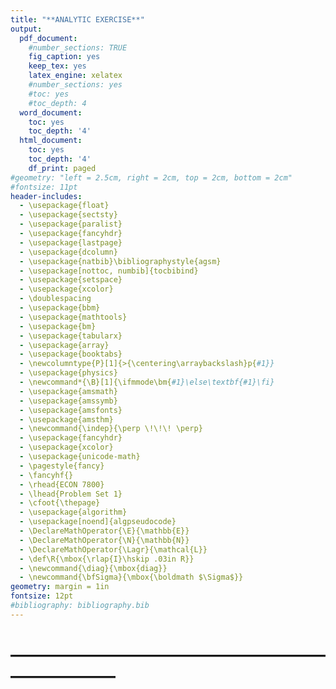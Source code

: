 ```yaml
---
title: "**ANALYTIC EXERCISE**"
output:
  pdf_document:
    #number_sections: TRUE
    fig_caption: yes
    keep_tex: yes
    latex_engine: xelatex
    #number_sections: yes
    #toc: yes
    #toc_depth: 4
  word_document:
    toc: yes
    toc_depth: '4'
  html_document:
    toc: yes
    toc_depth: '4'
    df_print: paged
#geometry: "left = 2.5cm, right = 2cm, top = 2cm, bottom = 2cm"
#fontsize: 11pt
header-includes:
  - \usepackage{float}
  - \usepackage{sectsty}
  - \usepackage{paralist}
  - \usepackage{fancyhdr}
  - \usepackage{lastpage}
  - \usepackage{dcolumn}
  - \usepackage{natbib}\bibliographystyle{agsm}
  - \usepackage[nottoc, numbib]{tocbibind}
  - \usepackage{setspace}
  - \usepackage{xcolor}
  - \doublespacing
  - \usepackage{bbm}
  - \usepackage{mathtools}
  - \usepackage{bm}
  - \usepackage{tabularx}
  - \usepackage{array}
  - \usepackage{booktabs}
  - \newcolumntype{P}[1]{>{\centering\arraybackslash}p{#1}}
  - \usepackage{physics}
  - \newcommand*{\B}[1]{\ifmmode\bm{#1}\else\textbf{#1}\fi}
  - \usepackage{amsmath}
  - \usepackage{amssymb}
  - \usepackage{amsfonts}
  - \usepackage{amsthm}
  - \newcommand{\indep}{\perp \!\!\! \perp}
  - \usepackage{fancyhdr}
  - \usepackage{xcolor}
  - \usepackage{unicode-math}
  - \pagestyle{fancy}
  - \fancyhf{}
  - \rhead{ECON 7800}
  - \lhead{Problem Set 1}
  - \cfoot{\thepage}
  - \usepackage{algorithm}
  - \usepackage[noend]{algpseudocode}
  - \DeclareMathOperator{\E}{\mathbb{E}}
  - \DeclareMathOperator{\N}{\mathbb{N}}
  - \DeclareMathOperator{\Lagr}{\mathcal{L}}
  - \def\R{\mbox{\rlap{I}\hskip .03in R}}
  - \newcommand{\diag}{\mbox{diag}}
  - \newcommand{\bfSigma}{\mbox{\boldmath $\Sigma$}}
geometry: margin = 1in
fontsize: 12pt  
#bibliography: bibliography.bib
---
```


# ------------------------------------------------------------------------
\allsectionsfont{\centering}
\subsectionfont{\raggedright}
\subsubsectionfont{\raggedright}

\pagenumbering{gobble}

\begin{centering}

\vspace{0.7cm}

```r
#work.dir = "C:/Users/Admin/Documents/Secondary Data Analysis/Data files/"
```

```r
#knitr::include_graphics(file.path(work.dir, paste0("Univ-Utah.jpeg.PNG")))
knitr::include_graphics("U_Health_stacked_png_red.PNG")
```

\vspace{0.6cm}

\Large

\doublespacing
{\bf Econometrics I}

\vspace{0.2 cm}

\singlespacing
{\bf Problem Set One }\\
{\bf (Due `r format(Sys.time(), '%A, %B %d, %Y')`  by 10:45pm)}

\vspace{0.5 cm}

\normalsize

\vspace{0.3 cm}

\Large

{\bf ERIC ANTO}



\normalsize


\end{centering}
\newpage
<!-- \tableofcontents  -->
<!-- \newpage -->

\pagenumbering{arabic}


## \textcolor{red}{Each question is worth 5 points. This problem set is worth of a total of 45 points.}


\setcounter{equation}{0}
\begin{enumerate}

\item Given the exhaustive and mutually exclusive set of propositions $\{A,B\}$, list all the propositions you can generate using $\vee$ and $\wedge$ and calculate their probabilities on the assumption that $P[A]=1/3$. \\
{
\color{blue}
By the fact A and B are mutually exclusive, $P[A \wedge B] = 0$\\
By mutually exhaustive of A and B, $P[A \vee B] = 1$\\ 
$\Rightarrow P[A \vee B] = P[A] + P[B] - P[A \wedge B] = 1$\\
$\Rightarrow P[A] +P[B])= 1$\\
$\Rightarrow P[B] = 1- P[A]= 1-\frac{1}{3}=\frac{2}{3}$\\
These other propositions can be obtained.\\
- $P[A\mid B]=\frac{P[A \wedge B]}{P[B]}=0$\\
- $P[A\vee \bar{B}]=P[A\wedge \bar{B}]=P[A]=1/3$\\
- $P[\bar{A} \vee B]=P[\bar A\wedge B]=P[B]=2/3$\\
- $P[(A \vee B)']=P[\bar A\wedge \bar B]=0$\\
- $P[(A \wedge B)']=P[\bar A\vee \bar B]=1$.
}


\item The propositions $\mathcal{E} = \{E_1,E_2,E_3\}$ are exhaustive and mutually exclusive. If the propositions $A=E_1\vee E_2$, and $B=E_2\vee E_3$, calculate the probabilities $P[A], P[B], P[A\wedge B], P[A\vee B], P[A\mid B]$, and $P[B\mid A]$ on the assumption that $P[E_1]=1/6$ and $P[E_3]=1/3$. 
{
\color{blue}

By the fact that $\mathcal{E}$ is mutually exclusive,\\
$\Rightarrow P[ E_1 \vee E_2 \vee E_3] = P[E_1] + P[E_2] + P[E_3]$

By mutually exhaustive,\\
$P[ E_1 \wedge E_2 \wedge E_3] = 1$\\
$\Rightarrow P[ E_2] = 1-(1/6+1/3) = 1/2.$\\
$P[A] = P[E_1 \vee E_2] = P[E_1] + P[E_2] = 1/6 +1/2 = 2/3$\\
$P[B] = P[E_2 \vee E_3] = P[E_2] + P[E_3] = 1/2+1/3 = 5/6$\\
Now,
$$\begin{aligned}
P[A \wedge B] &= P[(E_1 \vee E_2) \wedge (E_2\vee E_3)]\\
&= P[(E_1 \vee E_2) \wedge E_2) \vee (E_1 \vee E_2) \wedge E_3)\\
&= P[(E_1 \vee E_2) \wedge E_2)] + P[(E_1 \vee E_2) \wedge E_3)]\\
&= P[E_1 \wedge E_2] + P[E_2 \wedge E_2] + P[E_1 \wedge E_3] + P[E_2 \wedge E_3]\\
&= P[E_2]\\
&= 1/2\\
\\
P[A\vee B] &= P[(E_1 \vee E_2) \vee (E_2\vee E_3)]\\
&= P[E_1 \vee E_2] + P[E_2 \vee E_3]\\
&= 1/6 + 5/6\\
&= 1\\
\\
P[A\mid B] &= \frac{P[A \wedge B]}{P[B]}\\
&= \frac{P[(E_1 \vee E_2) \wedge (E_2\vee E_3)]}{P[E_2\vee E_3]}\\
&= \frac{1/2}{5/6}\\
&= 3/5\\
\\
P[B\mid A] &= \frac{P[A \wedge B]}{P[A]}\\
&= \frac{P[(E_1 \vee E_2) \wedge (E_2\vee E_3)]}{P[E_1\vee E_2]}\\
&= \frac{1/2}{2/3}\\
&= 3/4
\end{aligned}$$
}

\item In the Monty Hall TV game show a contestant faces three closed doors, $A$, $B$, and $C$ and is told that behind one of the doors is a valuable prize, such as an expensive automobile, and behind the other two are subway tokens of negligible value. The contestant can choose one of the doors with the promise of receiving whatever lies behind it. Because the contestant has no information on which to base her choice, she might reasonably assign equal probabilities of $1/3$ to the three possible locations of the valuable prize. Say the contestant chooses door $A$ ``at random" in the absence of any further information and Monty intervenes and dramatically opens door $C$ to reveal a subway token. Then Monty offers the contestant the opportunity to change her chosen door. The contestant knows from watching the show many times that Monty never opens the door with the prize behind it at this stage and never opens the door the contestant originally chose. Work out whether the information represented by the opening of door $C$ has any effect on the contestant’s choice. That is, use Bayes' theorem to demonstrate a consistent reassignment of probabilities as the result of the receipt of new information. Keeping the notation $A$, $B$ for the hypotheses that the car is behind the corresponding door, denote $C^*$ as the observed fact that Monty opened door $C$. Hint: start by writing out the priors $P[A]$, $P[B]$, and $P[C]$ as well as the conditional probabilities describing the likelihoods and the posterior probabilities of the hypotheses (e.g. $P[C^*|A]$ is the likelihood that Monty opens door $C$ conditional on the car being behind door $A$).\\
{
\color{blue}
Let event $A$ be that the car is behind door A.\\
Let event $B$ be that the car is behind door B.\\
Let event $C^*$ be that Monty opens up door C to show the subway tokens.\\

Since prizes are randomly arranged behind doors the probability of any door being correct before a contestant picks a door is 1/3.\\
Thus, the Priors are $P[A]=P[B]=P[C]=1/3$\\

Essentially, we have only two posterior calculations that are required since C is already chosen by Monty:
That is, the probability the prize is actually behind door A given that Monty opened door C and 
the probability the prize is actually behind door B given that Monty opened door C.\\
$ P[\text{contestant opens door A} \mid \text{Monty opens door C}]=P[A|C^*]$,\\
$P[\text{contestant opens door A} \mid \text{Monty opens door C}]=P[B|C^*]$.\\
{
\color{red}
$P[\text{contestant opens door C} \mid \text{Monty opens door C}]=P[C|C^*]$ is zero.\\
}


With the conditional likelihoods, we have $P[C^*|A]$, and $P[C^*|B]$.\\
Suppose the car is actually behind door A, then Monty can open door B or C and the probability of opening either is 50%.
If the car is actually behind door A or B then monty can only open door C as given in this setting. In particular, Monty cannot open A, the supposed door a contestant chooses. Monty cannot also open door the door A or B because it has the car behind it.\\
Hence we have that the likelihood that Monty opened door C if door A or B is correct:\\
$ P[\text{Monty opens door C} \mid \text{contestant opens door A}] = P[C^*|A]=1/2$,\\
$P[\text{Monty opens door C} \mid \text{contestant opens door B}] = P[C^*|B]=1$.\\

Thus, the total probability is calculated as 
$$\begin{aligned}
P[C^*]&=P[C^*|A]P[A]+P[C^*|B]P[B]\\
&=1/2\times 1/3 + 1\times 1/3\\
&=1/2
\end{aligned}$$


The actual Posterior calculations are
$$\begin{aligned}
P[\text{Contestant opens door A} \mid \text{Monty opens door C}]&=P[A\mid C^*]\\
&=\frac{P[C^*|A]P[A]}{P[C^*]}\\
&=\frac{1/2\times 1/3 }{1/2}\\
&=1/3
\end{aligned}$$

$$\begin{aligned}
P[\text{contestant opens door B} \mid \text{Monty opens door C}]&=P[B\mid C^*]\\
&=\frac{P[C^*|B]P[B]}{P[C^*]}\\
&=\frac{1\times 1/3 }{1/2}\\
&=2/3
\end{aligned}$$

This implies that as Monty has opened door C, the car is either behind door A  or door B. The probability of the car being behind door A is $1/3.$ This means that the probability of the car being behind door B is $1 – (1/3) = 2/3.$ 
That is, the information represented by the opening of door $C$ has any effect on the contestant’s choice especially when they switch choices.
}
\item Let $x$ and $y$ be jointly distributed as:

\begin{align}
P[x,y]=  \left\{ \begin{array}{l l} 
		12xy(1-y)\ \text{ if } \ 0<x<1 \text{ and } 0<y<1
		&\\
		0 \ \text{ otherwise }
	\end{array} \right.
\end{align}

\begin{enumerate}
\item What are the marginal distributions $P[x]$ and $P[y]$? 
{
\color{blue}
By checking $P[x,y]$, it is clear that it is a legitimate joint probability density.\\
In particular, it is easy to verify that $\forall x, y \in (0,1); \;\;\; P[x,y] \ge 0$\\ and
$$\begin{aligned}
&\int_{0}^{1} \int_{0}^{1} \Big(12xy(1-y)\Big)dxdy = 1\\
\end{aligned}$$
$$\begin{aligned}
P[x] &= \int_{0}^{1}12xy(1-y)dy\\
&= 12x\{\int_{0}^{1}(y-y^2)dy\}\\
&= 12x\Big[\frac{y^2}{2}-\frac{y^3}{3}\Big]_{0}^{1}\\
&= 12x\Big(\frac{1}{2}-\frac{1}{3}\Big)\\
&= 2x\mathbb{1}_{(0 < x<1)}
\end{aligned}$$

$$\begin{aligned}
P[y] &= \int_{0}^{1}12xy(1-y)dx\\
&= 12y(1-y)\int_{0}^{1}xdx\\
&= 12y(1-y)\Big[\frac{x^2}{2}\Big]_0^1\\
&= 12y(1-y)\Big(\frac{1}{2}\Big)\\
&= 6y(1-y)\mathbb{1}_{(0 <y<1)}
\end{aligned}$$
}

\item Are $x$ and $y$ independent? Explain. (Remember the definition of independence is that $P[x,y]=P[x]P[y]$ for \textit{all} values of $x$ and $y$).\\
{
\color{blue}
Clearly, 
$$\begin{aligned}
P[x,y] &= P[x]P[y]\\
&= (2x)(6y(1-y))\\
&= 12xy(1-y),\;\; \text{thus, X and Y are independent.}
\end{aligned}$$
}
\end{enumerate}
	
\item Let $x$ and $y$ be jointly distributed as:

\begin{align}
P[x,y]=  \left\{ \begin{array}{l l} 
		\frac{1}{2}x+y \ \text{ if } \ 0\leq x \leq 1 \text{ and } 0\leq y \leq 1
		&\\
		0 \ \text{ otherwise }
	\end{array} \right.
\end{align}

\begin{enumerate}
\item What are the marginal distributions $P[x]$ and $P[y]$?
{
\color{blue}
First checking for legitimacy of $P[x, y]$
Clearly, $\forall x, y \in (0,1); \;\;\; P[x,y] \ge 0$\\
Let $c \in \mathcal{R}^{+}$\\
Then,
$$\begin{aligned}
&\int_{0}^{1} \int_{0}^{1} \Big(\frac{1}{2}x+y\Big)dxdy = c\\
&\int_{0}^{1}\frac{1}{4}\Big[x^2\Big]_0^1+y\Big[x\Big]_0^1dy = c\\
&\int_{0}^{1}\Big(\frac{1}{4} + y\Big)dy = c\\
&\Big[\Big(\frac{1}{4}y + \frac{y^2}{2}\Big)\Big]_{0}^{1} = c\\
&\Rightarrow c = \frac{3}{4}\\
\Rightarrow &\frac{4}{3}\int_{0}^{1} \int_{0}^{1}\Big(\frac{1}{2}x+y\Big)dxdy = 1\\
\end{aligned}$$
$\text{Hence, the legitimate joint density of X and Y}, P[x, y] =\frac{4}{3}(\frac{1}{2}x+y)\mathbb{1}_{(0 <x, y<1)}$\\

$$\begin{aligned}
P[x] &= \frac{4}{3}\int_{0}^{1}(\frac{1}{2}x+y)dy\\
&= \frac{4}{3}\Big(\frac{1}{2}x\Big[y\Big]_0^1+\Big[\frac{y^2}{2}\Big]_0^1)\Big)\\
&= \frac{2}{3}(x+1)\mathbb{1}_{(0 < x<1)}\\
\end{aligned}$$

$$\begin{aligned}
P[y] &= \int_{0}^{1}(\frac{1}{2}x+y)dx\\
&= \frac{4}{3}\Big(\frac{1}{4}\Big[x^2\Big]_0^1+y\Big[x\Big]_0^1\Big)\\
&= \frac{4}{3}\Big(\frac{1}{4} + y\Big)\mathbb{1}_{(0 < y<1)}
\end{aligned}$$
}
\item Are $x$ and $y$ independent? Explain. \\
{
\color{blue}
Clearly,
$P[x,y] = \frac{1}{2}x+y \ne (\frac{1}{2}x+\frac{1}{2})(\frac{1}{4} + y) = P[x]P[y]$\\
Thus, X and Y are not independent.
}
\end{enumerate}

\item Let $x$ and $y$ be jointly distributed as:

\begin{align}
P[x,y]=  \left\{ \begin{array}{l l} 
		4 \ \text{ if } \ 0 < x < y < 1
		&\\
		0 \ \text{ otherwise }
	\end{array} \right.
\end{align}

\begin{enumerate}
\item What are the marginal distributions $P[x]$ and $P[y]$?\\
{
\color{blue}
Given the joint region of X and Y, if we consider the region as many vertical strips, then $x \in (0, 1)$, and for a fixed $x$, the strip in that region consists of all $y \in (x, 1)$.\\

On the contrary, if we consider the region as many horizontal strips, then $y \in (0, 1)$, and for a fixed $y$, the strip in that region consists of all $x \in (0, y)$.\\
First we consider the legitimacy of $P[x,y]$\\
Clearly, $\forall x, y \in (0,1); \;\;\; P[x,y] \ge 0$\\
Let $c \in \mathcal{R}^{+}$\\
Then,
$$\begin{aligned}
&\int_{0}^{1} \int_{0}^{y} 4dxdy = c\\
&\int_{0}^{1}[4x]_{0}^{y}dy = c\\
&\int_{0}^{1}4ydy = c\\
&2[y^2]_{0}^{1} = c\\
&\frac{1}{2}\int_{0}^{1} \int_{0}^{y} 4dxdy = 1\\
\end{aligned}$$
$\text{Hence, the legitimate joint density of X and Y}, P[x, y] = 2\mathbb{1}_{(0 <x< y<1)}$\\
Now, we have;
$$\begin{aligned}
P[x] &= \int_{x}^{1}2dy\\
&= [2y]_{x}^{1}\\
&= 2-2x \mathbb{1}_{(0 < x<1)}\\
\\
P[y] &= \int_{0}^{y}2dx\\
&= \Big[2x\Big]_{0}^{y}\\
&= 2y\mathbb{1}_{(0 < y<1)}
\end{aligned}$$
}
\item What are the conditional distributions $P[x|y]$ and $P[y|x]$?
{
\color{blue}
$$\begin{aligned}
P[x|y] &= \frac{P[x,y]}{P[y]}\\
&= \frac{2}{2y}\\
&=\frac{1}{y}\mathbb{1}_{(0 < x <y < 1)}\\
\\
P[y|x] &= \frac{P[x,y]}{P[x]}\\
&= \frac{2}{2-2x}\\
&= \frac{1}{1-x}\mathbb{1}_{(0 < x <y<1)}
\end{aligned}$$
}
\end{enumerate}
\end{enumerate}
